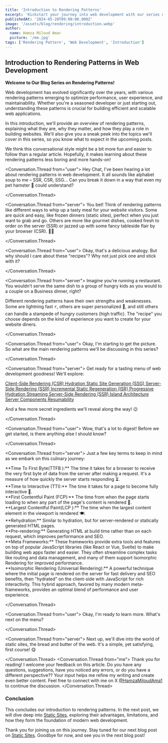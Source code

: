 ```yaml
---
title: 'Introduction to Rendering Patterns'
excerpt: 'Kickstart your journey into web development with our series on rendering patterns. Discover key concepts and techniques.'
publishedAt: '2024-05-28T09:00:00.000Z'
image: '/assets/blog/rendering/introduction.webp'
author:
  name: Hamza Miloud Amar
  picture: '/me.jpg'
tags: ['Rendering Pattern', 'Web Development', 'Introduction']
---
```


## Introduction to Rendering Patterns in Web Development

**Welcome to Our Blog Series on Rendering Patterns!**

Web development has evolved significantly over the years, with various rendering patterns emerging to optimize performance, user experience, and maintainability. Whether you're a seasoned developer or just starting out, understanding these patterns is crucial for building efficient and scalable web applications.

In this introduction, we'll provide an overview of rendering patterns, explaining what they are, why they matter, and how they play a role in building websites. We'll also give you a sneak peek into the topics we'll cover in this series, so you know what to expect in the upcoming posts.

We think this conversational style might be a bit more fun and easier to follow than a regular article. Hopefully, it makes learning about these rendering patterns less boring and more hands-on!

<Conversation>

<Conversation.Thread from="user">
Hey Chat, I've been hearing a lot about rendering patterns in web development. It all sounds like alphabet soup to me – SSR, CSR, SSG... Can you break it down in a way that even my pet hamster 🐹 could understand?

</Conversation.Thread>

<Conversation.Thread from="server">
You bet! Think of rendering patterns like different ways to whip up a tasty meal for your website visitors. Some are quick and easy, like frozen dinners (static sites), perfect when you just want to grab and go. Others are more like gourmet dishes, cooked fresh to order on the server (SSR) or jazzed up with some fancy tableside flair by your browser (CSR). 👨‍🍳

</Conversation.Thread>

<Conversation.Thread from="user">
Okay, that's a delicious analogy. But why should I care about these "recipes"? Why not just pick one and stick with it?

</Conversation.Thread>

<Conversation.Thread from="server">
Imagine you're running a restaurant. You wouldn't serve the same dish to a group of hungry kids as you would to a couple on a Business dinner, right?

Different rendering patterns have their own strengths and weaknesses. Some are lightning fast ⚡, others are super personalized 👤, and still others can handle a stampede of hungry customers (high traffic). The "recipe" you choose depends on the kind of experience you want to create for your website diners.

</Conversation.Thread>

<Conversation.Thread from="user">
Okay, I'm starting to get the picture. So what are the main rendering patterns we'll be discussing in this series?

</Conversation.Thread>

<Conversation.Thread from="server">
Get ready for a tasting menu of web development goodness! We'll explore:

<a href="/blogs/client-side-rendering-dynamic-user-experiences">
  Client-Side Rendering (CSR)
</a>

<a href="/blogs/hydration-combining-server-and-client-rendering">
  Hydration
</a>
<a href="/blogs/static-site-generation-pre-rendered-performance">
  Static Site Generation (SSG)
</a>
<a href="/blogs/server-side-rendering-dynamic-content-delivery">
  Server-Side Rendering (SSR)
</a>
<a href="/blogs/incremental-site-generation-combining-static-and-dynamic">
  Incremental Static Regeneration (ISR)
</a>
<a href="/blogs/progressive-hydration-optimized-interactivity">
  Progressive Hydration
</a>
<a href="/blogs/streaming-server-side-rendering-efficient-content-delivery">
  Streaming Server-Side Rendering (SSR)
</a>
<a href="/blogs/island-architecture-enhancing-performance-and-interactivity">
  Island Architecture
</a>
<a href="/blogs/react-server-components-server-side-react-for-better-performance">
  Server Components
</a>
<a href="/blogs/resumability-seamless-state-management">
  Resumability
</a>

And a few more secret ingredients we'll reveal along the way! 😉

</Conversation.Thread>

<Conversation.Thread from="user">
Wow, that's a lot to digest! Before we get started, is there anything else I should know?

</Conversation.Thread>

<Conversation.Thread from="server">
Just a few key terms to keep in mind as we embark on this culinary journey:

<div>
  **Time To First Byte(TTFB ):** The time it takes for a browser to
  receive the very first byte of data from the server after making a
  request. It's a measure of how quickly the server starts responding
  ⏳.
</div>
<div>
  **Time to Interactive (TTI):** The time it takes for a page to
  become fully interactive 🍴.
</div>
<div>
  **First Contentful Paint (FCP):** The time from when the page starts
  loading to when any part of the page's content is rendered 👀.
</div>
<div>
  **Largest Contentful Paint(LCP ):** The time when the largest
  content element in the viewport is rendered 🍽️.
</div>
<div>
  **Rehydration:** Similar to hydration, but for server-rendered or
  statically generated HTML pages.
</div>
<div>
  **Pre-rendering:** Generating HTML at build time rather than on each
  request, which improves performance and SEO.
</div>

<div id="meta-framework">
  **Meta Frameworks:** These frameworks provide extra tools and
  features on top of popular JavaScript libraries (like React or Vue,
  Svelte) to make building web apps faster and easier. They often
  streamline complex tasks like routing and data management, and many
  of them support Isomorphic Rendering for improved performance.
</div>

<div>
  **Isomorphic Rendering (Universal Rendering):** A powerful technique
  where the initial page is rendered on the server for fast delivery
  and SEO benefits, then "hydrated" on the client-side with JavaScript
  for rich interactivity. This hybrid approach, favored by many modern
  meta-frameworks, provides an optimal blend of performance and user
  experience.
</div>

</Conversation.Thread>

<Conversation.Thread from="user">
Okay, I'm ready to learn more. What's next on the menu?

</Conversation.Thread>

<Conversation.Thread from="server">
Next up, we'll dive into the world of static sites, the bread and butter of the web. It's a simple, yet satisfying, first course! 😋

</Conversation.Thread>
<Conversation.Thread from="me">
  Thank you for reading! I welcome your feedback on this article. Do
  you have any questions, suggestions, have you noticed any errors,
  or do you have a different perspective?? Your input helps me refine
  my writing and create even better content. Feel free to connect with
  me on X [@HamzaMiloudAma1](https://x.com/HamzaMiloudAma1) to
  continue the discussion.
</Conversation.Thread>
</Conversation>
### Conclusion

This concludes our introduction to rendering patterns. In the next post, we will dive deep into [Static Sites](/blogs/static-site-speed-and-security-unleashed), exploring their advantages, limitations, and how they form the foundation of modern web development.

Thank you for joining us on this journey. Stay tuned for our next blog post on [Static Sites](/blogs/static-site-speed-and-security-unleashed). Goodbye for now, and see you in the next blog post!
